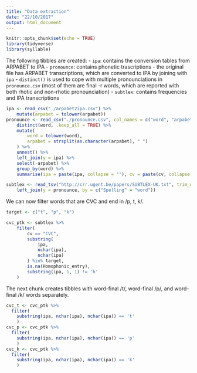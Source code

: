 ```yaml
---
title: "Data extraction"
date: "22/10/2017"
output: html_document
---
```


```r
knitr::opts_chunk$set(echo = TRUE)
library(tidyverse)
library(syllable)
```

The following tibbles are created:
- `ipa`: contains the conversion tables from ARPABET to IPA
- `pronounce`: contains phonetic trascriptions
    - the original file has ARPABET transcriptions, which are converted to IPA by joining with `ipa`
    - `distinct()` is used to cope with multiple pronounciations in `pronounce.csv` (most of them are final -r words, which are reported with both rhotic and non-rhotic pronounciation)
- `subtlex`: contains frequencies and IPA transcriptions

```r
ipa <- read_csv("./arpabet2ipa.csv") %>%
    mutate(arpabet = tolower(arpabet))
pronounce <- read_csv("./pronounce.csv", col_names = c("word", "arpabet")) %>%
    distinct(word, .keep_all = TRUE) %>%
    mutate(
        word = tolower(word),
        arpabet = strsplit(as.character(arpabet), " ")
    ) %>%
    unnest() %>%
    left_join(y = ipa) %>%
    select(-arpabet) %>%
    group_by(word) %>%
    summarise(ipa = paste(ipa, collapse = ""), cv = paste(cv, collapse = ""))

subtlex <- read_tsv("http://crr.ugent.be/papers/SUBTLEX-UK.txt", trim_ws = T) %>%
    left_join(y = pronounce, by = c("Spelling" = "word"))
```

We can now filter words that are CVC and end in /p, t, k/.

```r
target <- c("t", "p", "k")

cvc_ptk <- subtlex %>%
    filter(
        cv == "CVC",
        substring(
            ipa,
            nchar(ipa),
            nchar(ipa)
        ) %in% target,
        is.na(Homophonic_entry),
        substring(ipa, 1, 1) != 'h'
    )
```

The next chunk creates tibbles with word-final /t/, word-final /p/, and word-final /k/ words separately.

```r
cvc_t <- cvc_ptk %>% 
  filter(
    substring(ipa, nchar(ipa), nchar(ipa)) == 't'
    )
cvc_p <- cvc_ptk %>% 
  filter(
    substring(ipa, nchar(ipa), nchar(ipa)) == 'p'
    )
cvc_k <- cvc_ptk %>% 
  filter(
    substring(ipa, nchar(ipa), nchar(ipa)) == 'k'
    )
```
